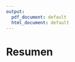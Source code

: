 ```yaml
---
output:
  pdf_document: default
  html_document: default
---
```


# Resumen {-}
<div style="text-align: justify">
